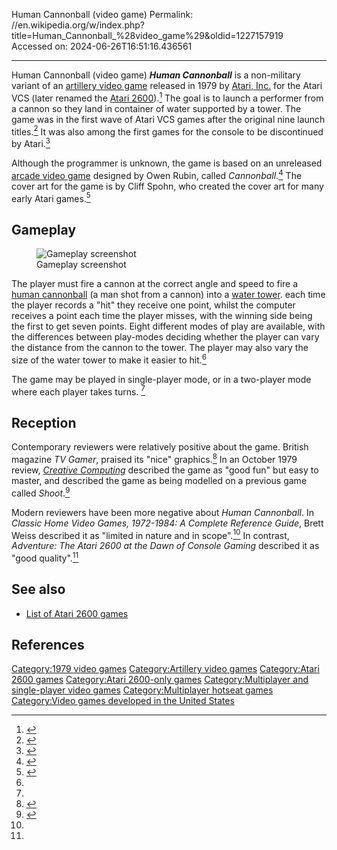 Human Cannonball (video game)
Permalink: //en.wikipedia.org/w/index.php?title=Human_Cannonball_%28video_game%29&oldid=1227157919
Accessed on: 2024-06-26T16:51:16.436561



------
Human Cannonball (video game)
{{Short description|1979 video game}}
{{Infobox video game
| title = Human Cannonball
| image = Human_Cannonball_cartridge.jpg
| caption = 
| developer = [[Atari, Inc.]]
| publisher = [[Atari, Inc.]]
| designer = Owen Rubin (arcade)
| platforms = [[Atari 2600]]
| released = {{vgrelease|NA|1979}}
| genre = [[Artillery game|Artillery]]
| modes = [[Single-player video game|Single-player]], [[Two-player video game|two-player]]
}}
'''''Human Cannonball''''' is a non-military variant of an [[artillery game|artillery video game]] released in 1979 by [[Atari, Inc.]] for the Atari VCS (later renamed the [[Atari 2600]]).<ref name="Classic Home Video Games">{{cite book |last1=Weiss |first1=Brett |title=Classic Home Video Games, 1972-1984: A Complete Reference Guide |date=2011 |publisher=McFarland |isbn=978-0786487554 |pages=69 |url=https://books.google.com/books?id=BzxTtml8Jq4C&q=%22Human+Cannonball%22&pg=PA42 |accessdate=8 August 2019}}</ref> The goal is to launch a performer from a cannon so they land in container of water supported by a tower. The game was in the first wave of Atari VCS games after the original nine launch titles.<ref name="Adventure">{{cite book |last1=Lendino |first1=Jamie |title=Adventure: The Atari 2600 at the Dawn of Console Gaming |date=2018 |publisher=Ziff Davis |isbn=978-1732355200 |page=49 |url=https://books.google.com/books?id=JkaoDwAAQBAJ&q=%22Human+Cannonball%22+atari+2600&pg=PA49 |accessdate=2 September 2019}}</ref> It was also among the first games for the console to be discontinued by Atari.<ref name="The A-Z of Atari 2600 Games">{{cite book |last1=Hawken |first1=Kieren |title=The A-Z of Atari 2600 Games: Volume 1 |date=September 2018 |publisher=Andrews UK Limited |isbn=978-1785386428 |url=https://books.google.com/books?id=FdMnDwAAQBAJ&q=Human+Cannonball |accessdate=2 September 2019}}</ref>

Although the programmer is unknown, the game is based on an unreleased [[arcade video game]] designed by Owen Rubin, called ''Cannonball''.<ref>{{Citation |title=Human Cannonball (Cannon Man): Atari Archive Episode 23 |url=https://www.youtube.com/watch?v=e54_vML2rQw |language=en |access-date=2022-03-27}}</ref> The cover art for the game is by Cliff Spohn, who created the cover art for many early Atari games.<ref>{{cite book |last1=Lapetino |first1=Tim |title=Art Of Atari |date=2016 |publisher=Dynamite Entertainment |isbn=978-1524101060 |page=101 |url=https://books.google.com/books?id=Z50oDAAAQBAJ&q=%22backgammon%22+%22atari%22&pg=PA97 |accessdate=2 September 2019}}</ref>

==Gameplay==

[[File:Human Cannonball Atari 2600.jpg|thumb|left|Gameplay screenshot]]

The player must fire a cannon at the correct angle and speed to fire a [[human cannonball]] (a man shot from a cannon) into a [[water tower]]. each time the player records a "hit" they receive one point, whilst the computer receives a point each time the player misses, with the winning side being the first to get seven points. Eight different modes of play are available, with the differences between play-modes deciding whether the player can vary the distance from the cannon to the tower. The player may also vary the size of the water tower to make it easier to hit.<ref name="The A-Z of Atari 2600 Games" />

The game may be played in single-player mode, or in a two-player mode where each player takes turns. <ref name="Classic Home Video Games" />

==Reception==
Contemporary reviewers were relatively positive about the game. British magazine ''TV Gamer'', praised its "nice" graphics.<ref>{{cite journal |title=Human Cannonball |journal=TV Gamer |date=Autumn 1983 |issue=2 |page=28 |url=http://www.ataricompendium.com/archives/magazines/tv_gamer/tv_gamer_autumn83.pdf |accessdate=2 September 2019}}</ref> In an October 1979 review, ''[[Creative Computing]]'' described the game as "good fun" but easy to master, and described the game as being modelled on a previous game called ''Shoot''.<ref>{{cite journal |last1=Ahl |first1=David H. |title=Human Cannonball |journal=Creative Computing Magazine |date=October 1979 |volume=5 |issue=10 |page=[https://archive.org/details/creativecomputing-1979-10/page/n43 40] |url=https://archive.org/details/creativecomputing-1979-10 |accessdate=3 September 2019}}</ref>

Modern reviewers have been more negative about ''Human Cannonball''. In ''Classic Home Video Games, 1972-1984: A Complete Reference Guide'', Brett Weiss described it as "limited in nature and in scope".<ref name="Classic Home Video Games" /> In contrast, ''Adventure: The Atari 2600 at the Dawn of Console Gaming'' described it as "good quality".<ref name="Adventure" />

==See also==
{{Portal|Video games}}
*[[List of Atari 2600 games]]

==References==
{{reflist}}

{{DEFAULTSORT:Human Cannonball}}
[[Category:1979 video games]]
[[Category:Artillery video games]]
[[Category:Atari 2600 games]]
[[Category:Atari 2600-only games]]
[[Category:Multiplayer and single-player video games]]
[[Category:Multiplayer hotseat games]]
[[Category:Video games developed in the United States]]